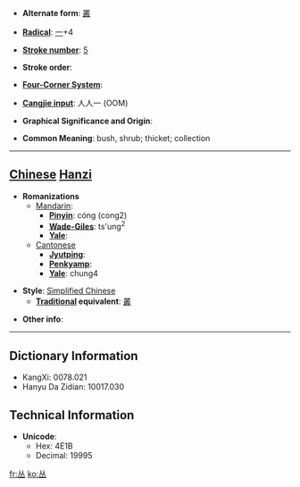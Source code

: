 * '''Alternate form''': [[叢]]

* '''[[Wiktionary:Chinese radical index| Radical]]''': [[Wiktionary:Chinese radical index 一|一]]+4

* '''[[Wiktionary:Chinese total strokes index|Stroke number]]''': [[Wiktionary:Chinese total strokes index 5|5]]

* '''Stroke order''': 

* '''[[Wiktionary:Chinese four corner index|Four-Corner System]]''': 

* '''[[Wiktionary:Chinese Cangjie index|Cangjie input]]''': 人人一 (OOM)

* '''Graphical Significance and Origin''': 

* '''Common Meaning''': bush, shrub; thicket; collection

----

== [[Chinese]] [[Hanzi]] ==

* '''Romanizations'''
** [[Mandarin]]:
*** '''[[Pinyin]]''': cóng (cong2)
*** '''[[Wade-Giles]]''': ts'ung<sup>2</sup>
*** '''[[Yale]]''': 
**[[Cantonese]]
***'''[[Jyutping]]''':
***'''[[Penkyamp]]''': 
***'''[[Yale]]''': chung4

* '''Style''': [[Simplified Chinese]] 
** '''[[Traditional Chinese|Traditional]] equivalent''': [[叢]]

* '''Other info''': 

----

== Dictionary Information ==

* KangXi: 0078.021
* Hanyu Da Zidian: 10017.030

== Technical Information ==

* '''Unicode''':
** Hex: 4E1B
** Decimal: 19995

[[fr:丛]]
[[ko:丛]]